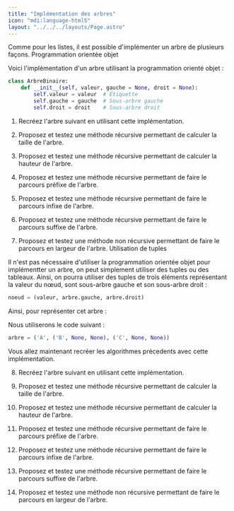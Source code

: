 ```yaml
---
title: "Implémentation des arbres"
icon: "mdi:language-html5"
layout: "../../../layouts/Page.astro"
---
```


Comme pour les listes, il est possible d'implémenter un arbre de plusieurs façons.
Programmation orientée objet

Voici l'implémentation d'un arbre utilisant la programmation orienté objet :

```py
class ArbreBinaire:
    def __init__(self, valeur, gauche = None, droit = None):
        self.valeur = valeur  # Étiquette
        self.gauche = gauche  # Sous-arbre gauche
        self.droit = droit    # Sous-arbre droit
```

1. Recréez l'arbre suivant en utilisant cette implémentation.

<Mermaid content="
flowchart TB
    A --> C
    A --> D
    B --> C
    B --> D
"/>

2. Proposez et testez une méthode récursive permettant de calculer la taille de l'arbre.

3. Proposez et testez une méthode récursive permettant de calculer la hauteur de l'arbre.

4. Proposez et testez une méthode récursive permettant de faire le parcours préfixe de l'arbre.

5. Proposez et testez une méthode récursive permettant de faire le parcours infixe de l'arbre.

6. Proposez et testez une méthode récursive permettant de faire le parcours suffixe de l'arbre.

7. Proposez et testez une méthode non récursive permettant de faire le parcours en largeur de l'arbre.
Utilisation de tuples

Il n'est pas nécessaire d'utiliser la programmation orientée objet pour implémentter un arbre, on peut simplement utiliser des tuples ou des tableaux. Ainsi, on pourra utiliser des tuples de trois éléments représentant la valeur du nœud, sont sous-arbre gauche et son sous-arbre droit :

```py
noeud = (valeur, arbre.gauche, arbre.droit)
```

Ainsi, pour représenter cet arbre :

<Mermaid content="
flowchart TB
    A --> C
    A --> D
    B --> C
    B --> D
"/>


Nous utiliserons le code suivant :

```py
arbre = ('A', ('B', None, None), ('C', None, None))
```

Vous allez maintenant recréer les algorithmes précedents avec cette implémentation.

8. Recréez l'arbre suivant en utilisant cette implémentation.

<Mermaid content="
flowchart TB
    A --> C
    A --> D
    B --> C
    B --> D
"/>

9. Proposez et testez une méthode récursive permettant de calculer la taille de l'arbre.

10. Proposez et testez une méthode récursive permettant de calculer la hauteur de l'arbre.

11. Proposez et testez une méthode récursive permettant de faire le parcours préfixe de l'arbre.

12. Proposez et testez une méthode récursive permettant de faire le parcours infixe de l'arbre.

13. Proposez et testez une méthode récursive permettant de faire le parcours suffixe de l'arbre.

14. Proposez et testez une méthode non récursive permettant de faire le parcours en largeur de l'arbre. 
